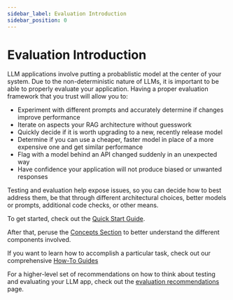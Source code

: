 ```yaml
---
sidebar_label: Evaluation Introduction
sidebar_position: 0
---
```


# Evaluation Introduction

LLM applications involve putting a probablistic model at the center of your system.
Due to the non-deterministic nature of LLMs, it is important to be able to properly evaluate your application.
Having a proper evaluation framework that you trust will allow you to:

- Experiment with different prompts and accurately determine if changes improve performance
- Iterate on aspects your RAG architecture without guesswork
- Quickly decide if it is worth upgrading to a new, recently release model
- Determine if you can use a cheaper, faster model in place of a more expensive one and get similar performance
- Flag with a model behind an API changed suddenly in an unexpected way
- Have confidence your application will not produce biased or unwanted responses

Testing and evaluation help expose issues, so you can decide how to best address them, be that through different architectural choices, better models or prompts, additional code checks, or other means.

To get started, check out the [Quick Start Guide](/evaluation/quickstart).

After that, peruse the [Concepts Section](/evaluation/concepts) to better understand the different components involved.

If you want to learn how to accomplish a particular task, check out our comprehensive [How-To Guides](/evaluation/faq)

For a higher-level set of recommendations on how to think about testing and evaluating your LLM app, check out the [evaluation recommendations](/evaluation/recommendations) page.
